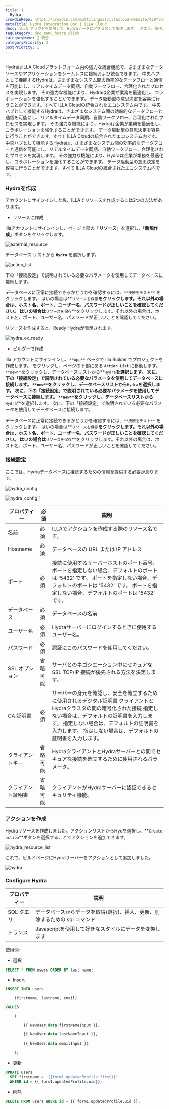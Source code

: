 ```yaml
---
title: |
  Hydra
crowdinRepo: https://crowdin.com/multilingual/illacloud-website/429?languages=ja&filter=basic&value=0
metaTitle: Hydra Integration Doc | ILLA Cloud
desc: ILLA クラウドを使用して、Hydraデータにアクセスして操作します。 クエリ、操作、およびデータの表示ができるアプリを作成します。 クエリ、操作、およびデータの表示ができるアプリを作成します。 クエリ、操作、およびデータの表示ができるアプリを作成します。
tagCategory: doc_menu_hydra_click
categoryName: 🔨 統合
categoryPriority: 3
postPriority: 1
---
```


## <h2 hidden>ハイドラとは何ですか？</h2>

HydraはILLA Cloudプラットフォーム内の強力な統合機能で、さまざまなデータソースやアプリケーションをシームレスに接続および統合できます。 中央ハブとして機能するHydraは、さまざまなシステム間の効率的なデータフローと通信を可能にし、リアルタイムデータ同期、自動ワークフロー、合理化されたプロセスを実現します。 その強力な機能により、Hydraは企業が業務を最適化し、コラボレーションを強化することができます。 データ駆動型の意思決定を容易に行うことができます。すべて ILLA Cloudの統合されたエコシステム内です。 中央ハブとして機能するHydraは、さまざまなシステム間の効率的なデータフローと通信を可能にし、リアルタイムデータ同期、自動ワークフロー、合理化されたプロセスを実現します。 その強力な機能により、Hydraは企業が業務を最適化し、コラボレーションを強化することができます。 データ駆動型の意思決定を容易に行うことができます。すべて ILLA Cloudの統合されたエコシステム内です。 中央ハブとして機能するHydraは、さまざまなシステム間の効率的なデータフローと通信を可能にし、リアルタイムデータ同期、自動ワークフロー、合理化されたプロセスを実現します。 その強力な機能により、Hydraは企業が業務を最適化し、コラボレーションを強化することができます。 データ駆動型の意思決定を容易に行うことができます。すべて ILLA Cloudの統合されたエコシステム内です。

### Hydraを作成

アカウントにサインインした後、ILLAでリソースを作成するには2つの方法があります。

-   リソースに作成

Illaアカウントにサインインし、ページ上部の「**リソース**」を選択し、「**新規作成**」ボタンをクリックします。

![external_resource](https://cdn.illacloud.com/official-website/img/docs/external_resource.png)

データベース リストから **`Hydra`** を選択します。

![action_list](https://cdn.illacloud.com/official-website/img/docs/action_list.png)

下の「接続設定」で説明されている必要なパラメータを使用してデータベースに接続します。

データベースに正常に接続できるかどうかを確認するには、`**接続をテスト**` をクリックします。 はいの場合は**`リソースを保存`**をクリックします。それ以外の場合は、ホスト名、ポート、ユーザー名、パスワードが正しいことを確認してください。 はいの場合は**`リソースを保存`**をクリックします。それ以外の場合は、ホスト名、ポート、ユーザー名、パスワードが正しいことを確認してください。

リソースを作成すると、Ready Hydraが表示されます。

![hydra_ex_ready](https://cdn.illacloud.com/official-website/img/official-site/intergration/hydra_ex_ready.jpeg)

-   ビルダーで作成

Illa アカウントにサインインし、`**App**` ページで Illa Builder でプロジェクトを作成します。 をクリックし、ページの下部にある **`Action List`** に移動します。 `**new**`をクリックし、データベースリストから**`Hydra`**を選択します。 次に、下の「接続設定」で説明されている必要なパラメータを使用してデータベースに接続します。 `**new**`をクリックし、データベースリストから**`Hydra`**を選択します。 次に、下の「接続設定」で説明されている必要なパラメータを使用してデータベースに接続します。 `**new**`をクリックし、データベースリストから**`Hydra`**を選択します。 次に、下の「接続設定」で説明されている必要なパラメータを使用してデータベースに接続します。

データベースに正常に接続できるかどうかを確認するには、`**接続をテスト**` をクリックします。 はいの場合は**`リソースを保存`**をクリックします。それ以外の場合は、ホスト名、ポート、ユーザー名、パスワードが正しいことを確認してください。 はいの場合は**`リソースを保存`**をクリックします。それ以外の場合は、ホスト名、ポート、ユーザー名、パスワードが正しいことを確認してください。

### 接続設定

ここでは、Hydraデータベースに接続するための情報を提供する必要があります。

![hydra_config](https://cdn.illacloud.com/official-website/img/official-site/intergration/hydra_config.jpeg)

![hydra_config_1](https://cdn.illacloud.com/official-website/img/official-site/intergration/hydra_config_1.jpeg)

| プロパティー             | 必須   | 説明                                                                                                                                                                                                                                          |
| ------------------ | ---- | ------------------------------------------------------------------------------------------------------------------------------------------------------------------------------------------------------------------------------------------- |
| 名前                 | 必須   | ILLAでアクションを作成する際のリソース名です。                                                                                                                                                                                                                   |
| Hostname           | 必須   | データベースの URL または IP アドレス                                                                                                                                                                                                                     |
| ポート                | 必須   | 接続に使用するサーバーホストのポート番号。 ポートを指定しない場合、デフォルトのポートは '5432' です。 ポートを指定しない場合、デフォルトのポートは '5432' です。 ポートを指定しない場合、デフォルトのポートは '5432' です。                                                                                                                 |
| データベース             | 必須   | データベースの名前                                                                                                                                                                                                                                   |
| ユーザー名              | 必須   | Hydraサーバーにログインするときに使用するユーザー名。                                                                                                                                                                                                               |
| パスワード              | 必須   | 認証にこのパスワードを使用してください。                                                                                                                                                                                                                        |
| SSL オプション          | 省略可能 | サーバとのネゴシエーション中にセキュアな SSL TCP/IP 接続が優先される方法を決定します。                                                                                                                                                                                           |
| CA 証明書             | 必須   | サーバーの身元を確認し、安全を確立するために使用されるデジタル証明書 クライアントとHydraクラスタの間の暗号化された接続 指定しない場合は、デフォルトの証明書を入力します。 指定しない場合は、デフォルトの証明書を入力します。 指定しない場合は、デフォルトの証明書を入力します。                                                                                                |
| クライアントキー           | 省略可能 | HydraクライアントとHydraサーバーとの間でセキュアな接続を確立するために使用されるパラメータ。                                                                                                                                                                                         |
| クライアント証明書          | 省略可能 | クライアントがHydraサーバーに認証できるセキュリティ機能。                                                                                                                                                                                                             |

### アクションを作成

Hydraリソースを作成しました。アクションリストからHydを選択し、**`Create action`**ボタンを選択することでアクションを追加できます。

![hydra_resource_list](https://cdn.illacloud.com/official-website/img/official-site/intergration/hydra_resource_list.jpeg)

これで、ビルドページにHydraサーバーをアクションとして追加しました。

![hydra](https://cdn.illacloud.com/official-website/img/official-site/intergration/hydra.jpeg)

### Configure Hydra

| プロパティー    | 説明                                                               |
| --------- | ---------------------------------------------------------------- |
| SQL クエリ   | データベースからデータを取得(選択)、挿入、更新、削除するための sql コマンド                        |
| トランス      | Javascriptを使用して好きなスタイルにデータを変換します                                 |

使用例:

-   選択

```sql
SELECT * FROM users ORDER BY last name;
```

-   Insert

```sql
INSERT INTO users

	(firstname, lastname, email)

VALUES

	(

		{{ NewUser.data.firstNameInput }},

		{{ NewUser.data.lastNameInput }},

		{{ NewUser.data.emailInput }}

	);
```

-   更新

```sql
UPDATE users
  SET firstname = '{{form1.updatedProfile.first}}'
  WHERE id = {{ form1.updatedProfile.uid}};
```

-   削除

```sql
DELETE FROM users WHERE id = {{ form1.updatedProfile.uid }};
```
